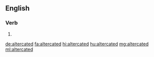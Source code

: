 ==English==

===Verb===
{{head|en|verb form}}

# {{en-past of|altercate}}

[[de:altercated]]
[[fa:altercated]]
[[hi:altercated]]
[[hu:altercated]]
[[mg:altercated]]
[[ml:altercated]]